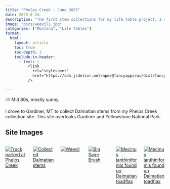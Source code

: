 ```yaml
---
title: "Phelps Creek - June 2025"
date: 2025-6-24
description: "The first stem collections for my life table project. I collected Dalmatain toadflax from Phelps Creek, a site down south of Bozeman just outside of Gardiner, MT" 
image: "pics/weevil1.jpg"
categories: ["Montana", "Life Tables"]
format:
  html:
    layout: article
    toc: true
    toc-depth: 3
    include-in-header:
      - text: |
          <link
            rel="stylesheet"
            href="https://cdn.jsdelivr.net/npm/@fancyapps/ui/dist/fancybox.css"
          />

---
```


::: {.callout-note title="Weather"}
⛅ Mid 80s, mostly sunny. 
:::

I drove to Gardiner, MT to collect Dalmatian stems from my Phelps Creek collection site. This site overlooks Gardiner and Yellowstone National Park. 

## Site Images

:::{.columns}
::: {.column width="33%" .px-2}
[![Truck parked at Phelps Creek](pics/phelps2.jpeg)](pics/phelps2.jpeg){data-fancybox="gallery" 
data-caption="Truck parked at Phelps Creek"} 
:::
::: {.column width="33%" .px-2}
[![Collected Dalmatian stems](pics/collected_stems.jpeg)](pics/collected_stems.jpeg){data-fancybox="gallery" 
data-caption="Collected Dalmatian stems"}
:::
::: {.column width="33%" .px-2}
[![Weevil](pics/weevil1.jpg)](pics/weevil1.jpg){data-fancybox="gallery" 
data-caption="Weevil"}
:::
::: {.column width="33%" .px-2}
[![Big Sage Brush](pics/phelps1.jpg)](pics/phelps1.jpg){data-fancybox="gallery" 
data-caption="Big Sage Brush"}
:::
::: {.column width="33%" .px-2}
[![<i>Mecinus janthiniformis</i> found on Dalmatian toadflax](pics/mecinus1.jpg)](pics/mecinus1.jpg){data-fancybox="gallery" 
data-caption="<i>Mecinus janthiniformis</i> found on Dalmatian toadflax"}
:::
::: {.column width="33%" .px-2}
[![<i>Mecinus janthiniformis</i> found on Dalmatian toadflax](pics/mecinus2.jpg)](pics/mecinus2.jpg){data-fancybox="gallery" 
data-caption="<i>Mecinus janthiniformis</i> found on Dalmatian toadflax"}
::: 

:::